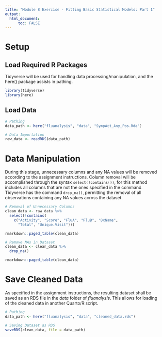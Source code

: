 ```yaml
---
title: "Module 8 Exercise - Fitting Basic Statistical Models: Part 1"
output: 
  html_document:
      toc: FALSE
---
```


# Setup

## Load Required R Packages

Tidyverse will be used for handling data processing/manipulation, and the here() package assists in pathing.

```r
library(tidyverse)
library(here)
```

## Load Data

```r
# Pathing
data_path <- here("fluanalysis", "data", "SympAct_Any_Pos.Rda")

# Data Importation
raw_data <- readRDS(data_path)
```

# Data Manipulation

During this stage, unnecessary columns and any NA values will be removed according to the assignment instructions. Column removal will be accomplished through the syntax `select(!contains())`, for this method includes all columns that are not the ones specified in the command. Tidyverse has the command `drop_na()`, permitting the removal of all observations containing any NA values across the dataset.

```r
# Removal of Unnecessary Columns
clean_data <- raw_data %>%
  select(!contains(
    c("Activity", "Score", "FluA", "FluB", "DxName", 
      "Total", "Unique.Visit")))

rmarkdown::paged_table(clean_data)

# Remove NAs in Dataset
clean_data <- clean_data %>%
  drop_na()

rmarkdown::paged_table(clean_data)

```

# Save Cleaned Data

As specified in the assignment instructions, the resulting dataset shall be saved as an RDS file in the *data* folder of *fluanalysis*. This allows for loading of the cleaned data in another Quarto/R script.

```r
# Pathing
data_path <- here("fluanalysis", "data", "cleaned_data.rds")

# Saving Dataset as RDS
saveRDS(clean_data, file = data_path)
```
